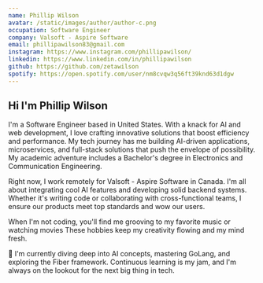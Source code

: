 ```yaml
---
name: Phillip Wilson
avatar: /static/images/author/author-c.png
occupation: Software Engineer
company: Valsoft - Aspire Software
email: phillipawilson83@gmail.com
instagram: https://www.instagram.com/phillipawilson/
linkedin: https://www.linkedin.com/in/phillipawilson
github: https://github.com/zetawilson
spotify: https://open.spotify.com/user/nm8cvqw3q56ft39knd63d1dgw
---
```



## Hi <Twemoji emoji="waving hand" /> I'm Phillip Wilson

I'm a Software Engineer <Twemoji emoji="laptop" /> based in United States. With a knack for AI and web development, I love crafting innovative solutions that boost efficiency and performance. My tech journey has me building AI-driven applications, microservices, and full-stack solutions that push the envelope of possibility. My academic adventure includes a Bachelor's degree <Twemoji emoji="grad" /> in Electronics and Communication Engineering.

Right now, I work remotely <Twemoji emoji="world" /> for Valsoft - Aspire Software in Canada. I'm all about integrating cool AI features and developing solid backend systems. Whether it's writing code or collaborating with cross-functional teams, I ensure our products meet top standards and wow our users.

When I'm not coding, you'll find me grooving to my favorite music <Twemoji emoji="headphones" /> or watching movies <Twemoji emoji="movie" /> These hobbies keep my creativity flowing and my mind fresh.

🤖 I'm currently diving deep into AI concepts, mastering GoLang, and exploring the Fiber framework. Continuous learning is my jam, and I'm always on the lookout for the next big thing in tech.
